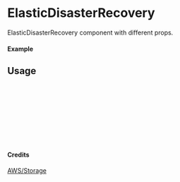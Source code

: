 
<Meta of={ElasticDisasterRecovery} title="AWS/Storage/ElasticDisasterRecovery" />

# ElasticDisasterRecovery

ElasticDisasterRecovery component with different props.

#### Example

<Canvas of={ElasticDisasterRecovery.Primary} />

## Usage

```ts
import { ElasticDisasterRecovery } from "yadl-ui";

const Example = () => {
  return (
      <ElasticDisasterRecovery />
  );
};

export default Example;
```

#### Credits
[AWS/Storage](https://aws-icons.com/)
